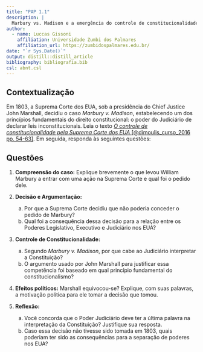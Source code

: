 ```yaml
---
title: "PAP 1.1"
description: |
  Marbury vs. Madison e a emergência do controle de constitucionalidade
author: 
  - name: Luccas Gissoni
    affiliation: Universidade Zumbi dos Palmares
    affiliation_url: https://zumbidospalmares.edu.br/
date: "`r Sys.Date()`"
output: distill::distill_article
bibliography: bibliografia.bib
csl: abnt.csl
---
```


## Contextualização  
Em 1803, a Suprema Corte dos EUA, sob a presidência do Chief Justice John Marshall, decidiu o caso *Marbury v. Madison*, estabelecendo um dos princípios fundamentais do direito constitucional: o poder do Judiciário de declarar leis inconstitucionais. Leia o texto [*O controle de constitucionalidade pela Suprema Corte dos EUA* [@dimoulis_curso_2016 pp. 54-63]](resources/dimoulis_controleEUA.pdf). Em seguida, responda às seguintes questões:  

## Questões  

1. **Compreensão do caso:** Explique brevemente o que levou William Marbury a entrar com uma ação na Suprema Corte e qual foi o pedido dele.  

2. **Decisão e Argumentação:**  
   a) Por que a Suprema Corte decidiu que não poderia conceder o pedido de Marbury?  
   b) Qual foi a consequência dessa decisão para a relação entre os Poderes Legislativo, Executivo e Judiciário nos EUA?  

3. **Controle de Constitucionalidade:**  
   a) Segundo *Marbury v. Madison*, por que cabe ao Judiciário interpretar a Constituição?  
   b) O argumento usado por John Marshall para justificar essa competência foi baseado em qual princípio fundamental do constitucionalismo?  

4. **Efeitos políticos:** Marshall equivocou-se? Explique, com suas palavras, a motivação política para ele tomar a decisão que tomou.  

5. **Reflexão:**  
   a) Você concorda que o Poder Judiciário deve ter a última palavra na interpretação da Constituição? Justifique sua resposta.  
   b) Caso essa decisão não tivesse sido tomada em 1803, quais poderiam ter sido as consequências para a separação de poderes nos EUA?  





